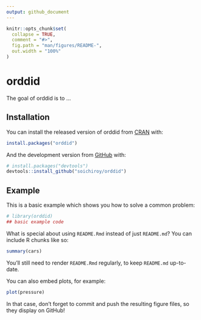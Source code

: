 ```yaml
---
output: github_document
---
```


<!-- README.md is generated from README.Rmd. Please edit that file -->

```r
knitr::opts_chunk$set(
  collapse = TRUE,
  comment = "#>",
  fig.path = "man/figures/README-",
  out.width = "100%"
)
```
# orddid

<!-- badges: start -->
<!-- badges: end -->

The goal of orddid is to ...

## Installation

You can install the released version of orddid from [CRAN](https://CRAN.R-project.org) with:

``` r
install.packages("orddid")
```

And the development version from [GitHub](https://github.com/) with:

``` r
# install.packages("devtools")
devtools::install_github("soichiroy/orddid")
```
## Example

This is a basic example which shows you how to solve a common problem:

```r
# library(orddid)
## basic example code
```

What is special about using `README.Rmd` instead of just `README.md`? You can include R chunks like so:

```r
summary(cars)
```

You'll still need to render `README.Rmd` regularly, to keep `README.md` up-to-date.

You can also embed plots, for example:

```r
plot(pressure)
```

In that case, don't forget to commit and push the resulting figure files, so they display on GitHub!
